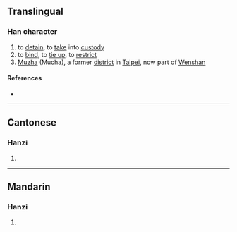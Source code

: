 {{character info/new}}
==Translingual==

===Han character===
{{Han char|rn=64|rad=手|as=16|sn=19|four=56000|canj=QWWV|ids=⿰扌圜}}

# to [[detain]], to [[take]] into [[custody]]
# to [[bind]], to [[tie up]], to [[restrict]]
# [[w:Muzha District|Muzha]] (Mucha), a former [[district]] in [[Taipei]], now part of [[w:Wenshan District|Wenshan]]

====References====
* {{Han ref|kx=0462.330|dkj=12962|dj=0811.330|hdz=31982.170|uh=650C|ud=25868|bh=F246|bd=62022}}

----

==Cantonese==

===Hanzi===
{{yue-hanzi|jyut=[[waan6]]|y=waan6}}

# {{defn|lang=yue|sort=手16}}

----

==Mandarin==

===Hanzi===
{{cmn-hanzi|pin=[[huǎn]] ([[huan3]])|wg=huan<sup>3</sup>}}

# {{defn|lang=cmn|sort=手16}}
